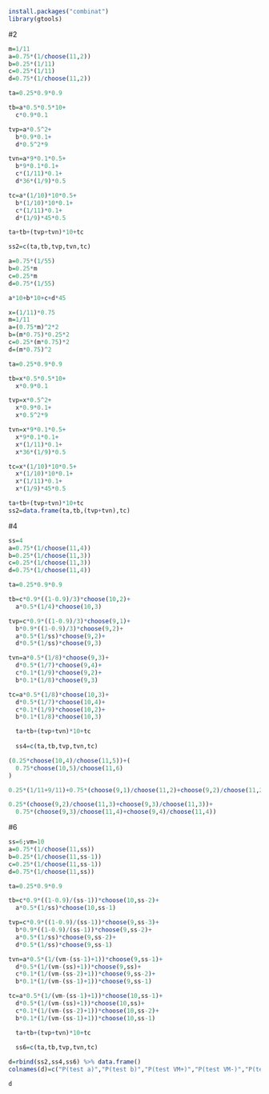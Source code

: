 
```{r}
install.packages("combinat")
library(gtools)
```

#2
```{r}
m=1/11
a=0.75*(1/choose(11,2))
b=0.25*(1/11)
c=0.25*(1/11)
d=0.75*(1/choose(11,2))

ta=0.25*0.9*0.9

tb=a*0.5*0.5*10+
  c*0.9*0.1

tvp=a*0.5^2+
  b*0.9*0.1+
  d*0.5^2*9

tvn=a*9*0.1*0.5+
  b*9*0.1*0.1+
  c*(1/11)*0.1+
  d*36*(1/9)*0.5

tc=a*(1/10)*10*0.5+
  b*(1/10)*10*0.1+
  c*(1/11)*0.1+
  d*(1/9)*45*0.5

ta+tb+(tvp+tvn)*10+tc

ss2=c(ta,tb,tvp,tvn,tc)
```

```{r}
a=0.75*(1/55)
b=0.25*m
c=0.25*m
d=0.75*(1/55)

a*10+b*10+c+d*45
```

```{r}
x=(1/11)*0.75
m=1/11
a=(0.75*m)^2*2
b=(m*0.75)*0.25*2
c=0.25*(m*0.75)*2
d=(m*0.75)^2

ta=0.25*0.9*0.9

tb=x*0.5*0.5*10+
  x*0.9*0.1

tvp=x*0.5^2+
  x*0.9*0.1+
  x*0.5^2*9

tvn=x*9*0.1*0.5+
  x*9*0.1*0.1+
  x*(1/11)*0.1+
  x*36*(1/9)*0.5

tc=x*(1/10)*10*0.5+
  x*(1/10)*10*0.1+
  x*(1/11)*0.1+
  x*(1/9)*45*0.5

ta+tb+(tvp+tvn)*10+tc
ss2=data.frame(ta,tb,(tvp+tvn),tc)
```
#4


```{r}
ss=4
a=0.75*(1/choose(11,4))
b=0.25*(1/choose(11,3))
c=0.25*(1/choose(11,3))
d=0.75*(1/choose(11,4))

ta=0.25*0.9*0.9

tb=c*0.9*((1-0.9)/3)*choose(10,2)+
  a*0.5*(1/4)*choose(10,3)

tvp=c*0.9*((1-0.9)/3)*choose(9,1)+
  b*0.9*((1-0.9)/3)*choose(9,2)+
  a*0.5*(1/ss)*choose(9,2)+
  d*0.5*(1/ss)*choose(9,3)

tvn=a*0.5*(1/8)*choose(9,3)+
  d*0.5*(1/7)*choose(9,4)+
  c*0.1*(1/9)*choose(9,2)+
  b*0.1*(1/8)*choose(9,3)

tc=a*0.5*(1/8)*choose(10,3)+
  d*0.5*(1/7)*choose(10,4)+
  c*0.1*(1/9)*choose(10,2)+
  b*0.1*(1/8)*choose(10,3)

  ta+tb+(tvp+tvn)*10+tc
  
  ss4=c(ta,tb,tvp,tvn,tc)
```
```{r}
(0.25*choose(10,4)/choose(11,5))+(
  0.75*choose(10,5)/choose(11,6)
)

0.25*(1/11+9/11)+0.75*(choose(9,1)/choose(11,2)+choose(9,2)/choose(11,2))

0.25*(choose(9,2)/choose(11,3)+choose(9,3)/choose(11,3))+
  0.75*(choose(9,3)/choose(11,4)+choose(9,4)/choose(11,4))
```

#6
```{r}
ss=6;vm=10
a=0.75*(1/choose(11,ss))
b=0.25*(1/choose(11,ss-1))
c=0.25*(1/choose(11,ss-1))
d=0.75*(1/choose(11,ss))

ta=0.25*0.9*0.9

tb=c*0.9*((1-0.9)/(ss-1))*choose(10,ss-2)+
  a*0.5*(1/ss)*choose(10,ss-1)

tvp=c*0.9*((1-0.9)/(ss-1))*choose(9,ss-3)+
  b*0.9*((1-0.9)/(ss-1))*choose(9,ss-2)+
  a*0.5*(1/ss)*choose(9,ss-2)+
  d*0.5*(1/ss)*choose(9,ss-1)

tvn=a*0.5*(1/(vm-(ss-1)+1))*choose(9,ss-1)+
  d*0.5*(1/(vm-(ss)+1))*choose(9,ss)+
  c*0.1*(1/(vm-(ss-2)+1))*choose(9,ss-2)+
  b*0.1*(1/(vm-(ss-1)+1))*choose(9,ss-1)

tc=a*0.5*(1/(vm-(ss-1)+1))*choose(10,ss-1)+
  d*0.5*(1/(vm-(ss)+1))*choose(10,ss)+
  c*0.1*(1/(vm-(ss-2)+1))*choose(10,ss-2)+
  b*0.1*(1/(vm-(ss-1)+1))*choose(10,ss-1)

  ta+tb+(tvp+tvn)*10+tc
  
  ss6=c(ta,tb,tvp,tvn,tc)
```

```{r}
d=rbind(ss2,ss4,ss6) %>% data.frame()
colnames(d)=c("P(test a)","P(test b)","P(test VM+)","P(test VM-)","P(test C)")

d
```












